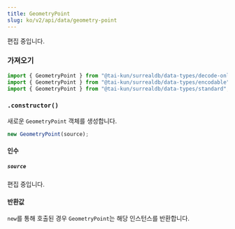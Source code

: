 ```yaml
---
title: GeometryPoint
slug: ko/v2/api/data/geometry-point
---
```



편집 중입니다.

### 가져오기

```ts
import { GeometryPoint } from "@tai-kun/surrealdb/data-types/decode-only";
import { GeometryPoint } from "@tai-kun/surrealdb/data-types/encodable";
import { GeometryPoint } from "@tai-kun/surrealdb/data-types/standard";
```

### `.constructor()`

새로운 `GeometryPoint` 객체를 생성합니다.

```ts
new GeometryPoint(source);
```

#### 인수

##### `source`

편집 중입니다.

#### 반환값

`new`를 통해 호출된 경우 `GeometryPoint`는 해당 인스턴스를 반환합니다.
